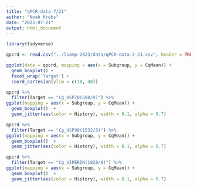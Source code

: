 ```yaml
---
title: "qPCR-data-7/21"
author: "Noah Krebs"
date: "2023-07-21"
output: html_document
---
```

```r
library(tidyverse)


```


```r
qpcrd <- read.csv("../lsamp-2023/data/qPCR-data-2-21.csv", header = TRUE)
```

```r
ggplot(data = qpcrd, mapping = aes(x = Subgroup, y = CqMean)) + 
  geom_boxplot() +
  facet_wrap('Target') +
  coord_cartesian(ylim = c(10, 40))
```
```r
qpcrd %>%
  filter(Target == "Cg_HSP70(598/9)") %>%
ggplot(mapping = aes(x = Subgroup, y = CqMean)) + 
  geom_boxplot()  +
  geom_jitter(aes(color = History), width = 0.1, alpha = 0.7)
```
```r
qpcrd %>%
  filter(Target == "Cg_HSP90(1532/3)") %>%
ggplot(mapping = aes(x = Subgroup, y = CqMean)) + 
  geom_boxplot()  +
  geom_jitter(aes(color = History), width = 0.1, alpha = 0.7)
```
```r
qpcrd %>%
  filter(Target == "Cg_VIPERIN(1828/9)") %>%
ggplot(mapping = aes(x = Subgroup, y = CqMean)) + 
  geom_boxplot()  +
  geom_jitter(aes(color = History), width = 0.1, alpha = 0.7)
```

